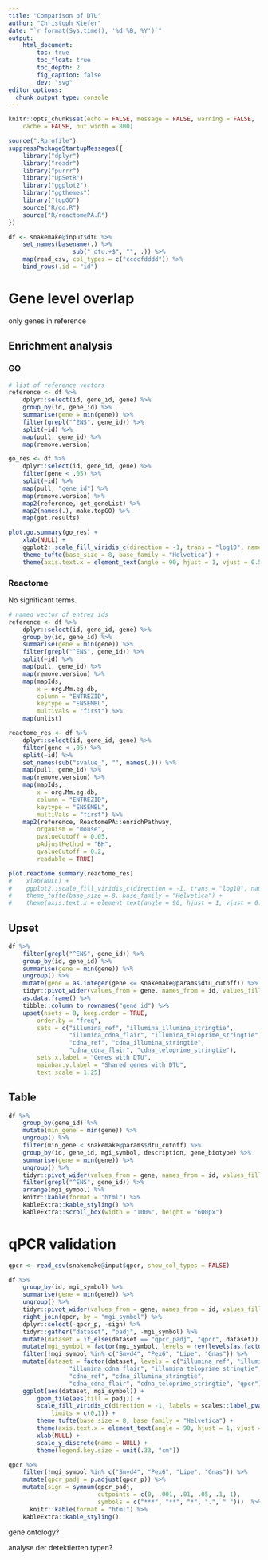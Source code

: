 ```yaml
---
title: "Comparison of DTU"
author: "Christoph Kiefer"
date: "`r format(Sys.time(), '%d %B, %Y')`"
output:
    html_document:
        toc: true
        toc_float: true
        toc_depth: 2
        fig_caption: false
        dev: "svg"
editor_options:
  chunk_output_type: console
---
```


```r
knitr::opts_chunk$set(echo = FALSE, message = FALSE, warning = FALSE,
    cache = FALSE, out.width = 800)
```

```r
source(".Rprofile")
suppressPackageStartupMessages({
    library("dplyr")
    library("readr")
    library("purrr")
    library("UpSetR")
    library("ggplot2")
    library("ggthemes")
    library("topGO")
    source("R/go.R")
    source("R/reactomePA.R")
})
```

```r
df <- snakemake@input$dtu %>% 
    set_names(basename(.) %>% 
                  sub("_dtu.+$", "", .)) %>% 
    map(read_csv, col_types = c("ccccfdddd")) %>% 
    bind_rows(.id = "id")
```

# Gene level overlap

only genes in reference

## Enrichment analysis

### GO

```r
# list of reference vectors
reference <- df %>% 
    dplyr::select(id, gene_id, gene) %>% 
    group_by(id, gene_id) %>% 
    summarise(gene = min(gene)) %>% 
    filter(grepl("^ENS", gene_id)) %>% 
    split(~id) %>% 
    map(pull, gene_id) %>% 
    map(remove.version)

go_res <- df %>% 
    dplyr::select(id, gene_id, gene) %>% 
    filter(gene < .05) %>% 
    split(~id) %>% 
    map(pull, "gene_id") %>% 
    map(remove.version) %>% 
    map2(reference, get_geneList) %>% 
    map2(names(.), make.topGO) %>% 
    map(get.results)
```

```r
plot.go.summary(go_res) +
    xlab(NULL) +
    ggplot2::scale_fill_viridis_c(direction = -1, trans = "log10", name = "p") +
    theme_tufte(base_size = 8, base_family = "Helvetica") +
    theme(axis.text.x = element_text(angle = 90, hjust = 1, vjust = 0.5))
```

### Reactome

No significant terms.

```r
# named vector of entrez_ids
reference <- df %>% 
    dplyr::select(id, gene_id, gene) %>% 
    group_by(id, gene_id) %>% 
    summarise(gene = min(gene)) %>% 
    filter(grepl("^ENS", gene_id)) %>% 
    split(~id) %>% 
    map(pull, gene_id) %>% 
    map(remove.version) %>% 
    map(mapIds,
        x = org.Mm.eg.db,
        column = "ENTREZID",
        keytype = "ENSEMBL",
        multiVals = "first") %>% 
    map(unlist)

reactome_res <- df %>% 
    dplyr::select(id, gene_id, gene) %>% 
    filter(gene < .05) %>% 
    split(~id) %>% 
    set_names(sub("svalue_", "", names(.))) %>% 
    map(pull, gene_id) %>% 
    map(remove.version) %>% 
    map(mapIds,
        x = org.Mm.eg.db,
        column = "ENTREZID",
        keytype = "ENSEMBL",
        multiVals = "first") %>% 
    map2(reference, ReactomePA::enrichPathway,
        organism = "mouse",
        pvalueCutoff = 0.05,
        pAdjustMethod = "BH",
        qvalueCutoff = 0.2,
        readable = TRUE)
```

```r
plot.reactome.summary(reactome_res)
#    xlab(NULL) +
#    ggplot2::scale_fill_viridis_c(direction = -1, trans = "log10", name = "q") +
#    theme_tufte(base_size = 8, base_family = "Helvetica") +
#    theme(axis.text.x = element_text(angle = 90, hjust = 1, vjust = 0.5))
```

## Upset

```r
df %>%
    filter(grepl("^ENS", gene_id)) %>% 
    group_by(id, gene_id) %>% 
    summarise(gene = min(gene)) %>% 
    ungroup() %>% 
    mutate(gene = as.integer(gene <= snakemake@params$dtu_cutoff)) %>% 
    tidyr::pivot_wider(values_from = gene, names_from = id, values_fill = 0) %>% 
    as.data.frame() %>%
    tibble::column_to_rownames("gene_id") %>%
    upset(nsets = 8, keep.order = TRUE,
        order.by = "freq",
        sets = c("illumina_ref", "illumina_illumina_stringtie",
                 "illumina_cdna_flair", "illumina_teloprime_stringtie",
                 "cdna_ref", "cdna_illumina_stringtie",
                 "cdna_cdna_flair", "cdna_teloprime_stringtie"),
        sets.x.label = "Genes with DTU",
        mainbar.y.label = "Shared genes with DTU",
        text.scale = 1.25)
```

## Table

```r
df %>% 
    group_by(gene_id) %>% 
    mutate(min_gene = min(gene)) %>% 
    ungroup() %>% 
    filter(min_gene < snakemake@params$dtu_cutoff) %>% 
    group_by(id, gene_id, mgi_symbol, description, gene_biotype) %>% 
    summarise(gene = min(gene)) %>% 
    ungroup() %>% 
    tidyr::pivot_wider(values_from = gene, names_from = id, values_fill = 1) %>% 
    filter(grepl("^ENS", gene_id)) %>% 
    arrange(mgi_symbol) %>% 
    knitr::kable(format = "html") %>%
    kableExtra::kable_styling() %>%
    kableExtra::scroll_box(width = "100%", height = "600px")
```

# qPCR validation
```r
qpcr <- read_csv(snakemake@input$qpcr, show_col_types = FALSE)

df %>%
    group_by(id, mgi_symbol) %>% 
    summarise(gene = min(gene)) %>% 
    ungroup() %>% 
    tidyr::pivot_wider(values_from = gene, names_from = id, values_fill = 1) %>% 
    right_join(qpcr, by = "mgi_symbol") %>% 
    dplyr::select(-qpcr_p, -sign) %>% 
    tidyr::gather("dataset", "padj", -mgi_symbol) %>%  
    mutate(dataset = if_else(dataset == "qpcr_padj", "qpcr", dataset)) %>% 
    mutate(mgi_symbol = factor(mgi_symbol, levels = rev(levels(as.factor(mgi_symbol))))) %>% 
    filter(!mgi_symbol %in% c("Smyd4", "Pex6", "Lipe", "Gnas")) %>% 
    mutate(dataset = factor(dataset, levels = c("illumina_ref", "illumina_illumina_stringtie",
                 "illumina_cdna_flair", "illumina_teloprime_stringtie",
                 "cdna_ref", "cdna_illumina_stringtie",
                 "cdna_cdna_flair", "cdna_teloprime_stringtie", "qpcr"))) %>% 
    ggplot(aes(dataset, mgi_symbol)) +
        geom_tile(aes(fill = padj)) +
        scale_fill_viridis_c(direction = -1, labels = scales::label_pvalue(),
            limits = c(0,1)) +
        theme_tufte(base_size = 8, base_family = "Helvetica") +
        theme(axis.text.x = element_text(angle = 90, hjust = 1, vjust = .5)) +
        xlab(NULL) + 
        scale_y_discrete(name = NULL) +
        theme(legend.key.size = unit(.33, "cm"))
```

```r
qpcr %>% 
    filter(!mgi_symbol %in% c("Smyd4", "Pex6", "Lipe", "Gnas")) %>%  
    mutate(qpcr_padj = p.adjust(qpcr_p)) %>%
    mutate(sign = symnum(qpcr_padj,
                         cutpoints = c(0, .001, .01, .05, .1, 1),
                         symbols = c("***", "**", "*", ".", " ")))  %>% 
      knitr::kable(format = "html") %>%
    kableExtra::kable_styling()
```


gene ontology?

analyse der detektierten typen?
